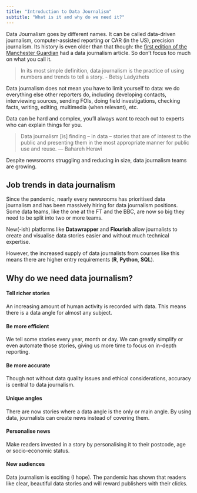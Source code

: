 ```yaml
---
title: "Introduction to Data Journalism"
subtitle: "What is it and why do we need it?"
---
```


Data Journalism goes by different names. It can be called data-driven journalism, computer-assisted reporting or CAR (in the US), precision journalism. Its history is even older than that though: the [first edition of the Manchester Guardian](https://www.theguardian.com/news/datablog/2011/sep/26/data-journalism-guardian){target="_blank"} had a data journalism article. So don't focus too much on what you call it.

> In its most simple definition, data journalism is the practice of using numbers and trends to tell a story. - Betsy Ladyzhets

Data journalism does not mean you have to limit yourself to data: we do everything else other reporters do, including developing contacts, interviewing sources, sending FOIs, doing field investigations, checking facts, writing, editing, multimedia (when relevant), etc.

Data can be hard and complex, you'll always want to reach out to experts who can explain things for you.

> Data journalism \[is\] finding -- in data -- stories that are of interest to the public and presenting them in the most appropriate manner for public use and reuse. --- Bahareh Heravi

```{=html}
<div class="flourish-embed flourish-timeline" data-src="visualisation/14307302?1293534"><script src="https://public.flourish.studio/resources/embed.js"></script></div>
```

Despite newsrooms struggling and reducing in size, data journalism teams are growing.

## Job trends in data journalism

Since the pandemic, nearly every newsrooms has prioritised data journalism and has been massively hiring for data journalism positions. Some data teams, like the one at the FT and the BBC, are now so big they need to be split into two or more teams.

New(-ish) platforms like **Datawrapper** and **Flourish** allow journalists to create and visualise data stories easier and without much technical expertise.

However, the increased supply of data journalists from courses like this means there are higher entry requirements (**R**, **Python**, **SQL**).

## Why do we need data journalism?

#### Tell richer stories

An increasing amount of human activity is recorded with data. This means there is a data angle for almost any subject.

#### Be more efficient

We tell some stories every year, month or day. We can greatly simplify or even automate those stories, giving us more time to focus on in-depth reporting.

#### Be more accurate

Though not without data quality issues and ethical considerations, accuracy is central to data journalism.

#### Unique angles

There are now stories where a data angle is the only or main angle. By using data, journalists can create news instead of covering them.

#### Personalise news

Make readers invested in a story by personalising it to their postcode, age or socio-economic status.

#### New audiences

Data journalism is exciting (I hope). The pandemic has shown that readers like clear, beautiful data stories and will reward publishers with their clicks.
